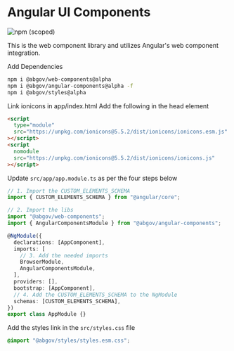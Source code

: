 # Angular UI Components

![npm (scoped)](https://img.shields.io/npm/v/@abgov/web-components?color=%230081a2&label=web-components&style=flat-square)

This is the web component library and utilizes Angular's web component integration.

Add Dependencies

```bash
npm i @abgov/web-components@alpha
npm i @abgov/angular-components@alpha -f
npm i @abgov/styles@alpha
```

Link ionicons in app/index.html
Add the following in the head element

```html
<script
  type="module"
  src="https://unpkg.com/ionicons@5.5.2/dist/ionicons/ionicons.esm.js"
></script>
<script
  nomodule
  src="https://unpkg.com/ionicons@5.5.2/dist/ionicons/ionicons.js"
></script>
```

Update `src/app/app.module.ts` as per the four steps below

```typescript
// 1. Import the CUSTOM_ELEMENTS_SCHEMA
import { CUSTOM_ELEMENTS_SCHEMA } from "@angular/core";

// 2. Import the libs
import "@abgov/web-components";
import { AngularComponentsModule } from "@abgov/angular-components";

@NgModule({
  declarations: [AppComponent],
  imports: [
    // 3. Add the needed imports
    BrowserModule,
    AngularComponentsModule,
  ],
  providers: [],
  bootstrap: [AppComponent],
  // 4. Add the CUSTOM_ELEMENTS_SCHEMA to the NgModule
  schemas: [CUSTOM_ELEMENTS_SCHEMA],
})
export class AppModule {}
```

Add the styles link in the `src/styles.css` file

```css
@import "@abgov/styles/styles.esm.css";
```
